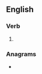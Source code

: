 {{also|re-sewing}}
==English==

===Verb===
{{head|en|verb form}}

# {{present participle of|en|resew|nocat=1}}

===Anagrams===
* {{anagrams|en|a=eeginrsw|sewering}}